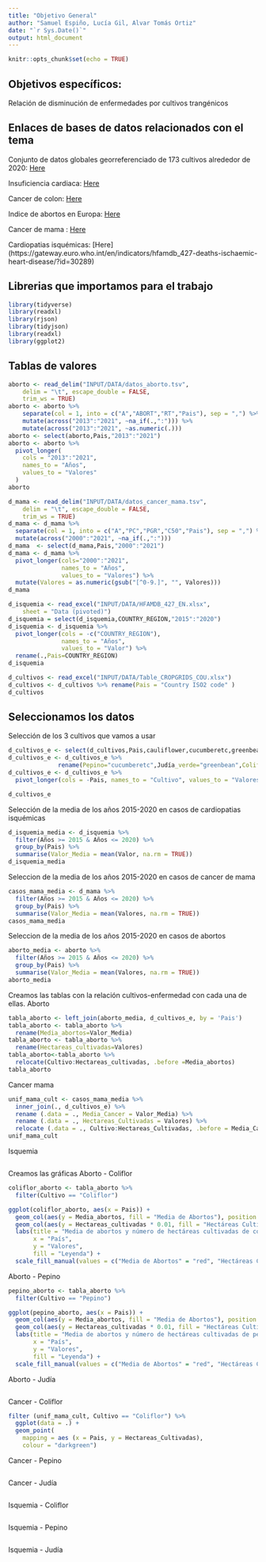 ```yaml
---
title: "Objetivo General"
author: "Samuel Espiño, Lucía Gil, Alvar Tomás Ortiz"
date: "`r Sys.Date()`"
output: html_document
---
```


```r
knitr::opts_chunk$set(echo = TRUE)
```

## Objetivos específicos: 

 Relación de disminución de enfermedades por cultivos trangénicos

## Enlaces de bases de datos relacionados con el tema

Conjunto de datos globales georreferenciado de 173 cultivos alrededor de 2020: [Here](https://figshare.com/articles/dataset/CROPGRIDS/22491997?file=41952177)

Insuficiencia cardiaca: [Here](https://ec.europa.eu/eurostat/databrowser/view/hlth_ehis_pa2u/default/table?lang=en)

Cancer de colon: [Here](https://ec.europa.eu/eurostat/databrowser/view/hlth_ehis_pa5u/default/table?lang=en)

Indice de abortos en Europa: [Here](https://ec.europa.eu/eurostat/databrowser/view/demo_fabortind/default/table?lang=en) 

Cancer de mama : [Here](https://ec.europa.eu/eurostat/databrowser/view/hlth_ps_scre__custom_8587007/default/table?lang=en)

Cardiopatias isquémicas: [Here] (https://gateway.euro.who.int/en/indicators/hfamdb_427-deaths-ischaemic-heart-disease/?id=30289)

## Librerias que importamos para el trabajo
```r
library(tidyverse)
library(readxl)
library(rjson)
library(tidyjson)
library(readxl)
library(ggplot2)
```

## Tablas de valores

```r
aborto <- read_delim("INPUT/DATA/datos_aborto.tsv", 
    delim = "\t", escape_double = FALSE, 
    trim_ws = TRUE)
aborto <- aborto %>%
    separate(col = 1, into = c("A","ABORT","RT","Pais"), sep = ",") %>%
    mutate(across("2013":"2021", ~na_if(.,":"))) %>%
    mutate(across("2013":"2021", ~as.numeric(.)))
aborto <- select(aborto,Pais,"2013":"2021")
aborto <- aborto %>%
  pivot_longer(
    cols = "2013":"2021",
    names_to = "Años",
    values_to = "Valores"
  )
aborto
```


```r
d_mama <- read_delim("INPUT/DATA/datos_cancer_mama.tsv", 
    delim = "\t", escape_double = FALSE, 
    trim_ws = TRUE)
d_mama <- d_mama %>% 
  separate(col = 1, into = c("A","PC","PGR","C50","Pais"), sep = ",") %>%
  mutate(across("2000":"2021", ~na_if(.,":")))
d_mama  <- select(d_mama,Pais,"2000":"2021")
d_mama <- d_mama %>%
  pivot_longer(cols="2000":"2021",
               names_to = "Años",
               values_to = "Valores") %>%
  mutate(Valores = as.numeric(gsub("[^0-9.]", "", Valores)))
d_mama
```


```r
d_isquemia <- read_excel("INPUT/DATA/HFAMDB_427_EN.xlsx", 
    sheet = "Data (pivoted)")
d_isquemia = select(d_isquemia,COUNTRY_REGION,"2015":"2020")
d_isquemia <- d_isquemia %>%
  pivot_longer(cols = -c("COUNTRY_REGION"),
               names_to = "Años",
               values_to = "Valor") %>%
  rename(.,Pais=COUNTRY_REGION)
d_isquemia
```

```r
d_cultivos <- read_excel("INPUT/DATA/Table_CROPGRIDS_COU.xlsx")
d_cultivos <- d_cultivos %>% rename(Pais = "Country ISO2 code" )
d_cultivos

```
## Seleccionamos los datos 

Selección de los 3 cultivos que vamos a usar
```r
d_cultivos_e <- select(d_cultivos,Pais,cauliflower,cucumberetc,greenbean)
d_cultivos_e <- d_cultivos_e %>% 
              rename(Pepino="cucumberetc",Judía_verde="greenbean",Coliflor="cauliflower")
d_cultivos_e <- d_cultivos_e %>%
  pivot_longer(cols = -Pais, names_to = "Cultivo", values_to = "Valores")

d_cultivos_e
```
Selección de la media de los años 2015-2020 en casos de cardiopatias isquémicas
```r
d_isquemia_media <- d_isquemia %>%
  filter(Años >= 2015 & Años <= 2020) %>%
  group_by(Pais) %>%
  summarise(Valor_Media = mean(Valor, na.rm = TRUE))
d_isquemia_media
```

Seleccion de la media de los años 2015-2020 en casos de cancer de mama
```r
casos_mama_media <- d_mama %>%
  filter(Años >= 2015 & Años <= 2020) %>%
  group_by(Pais) %>%
  summarise(Valor_Media = mean(Valores, na.rm = TRUE)) 
casos_mama_media
```

Seleccion de la media de los años 2015-2020 en casos de abortos
```r
aborto_media <- aborto %>%
  filter(Años >= 2015 & Años <= 2020) %>%
  group_by(Pais) %>%
  summarise(Valor_Media = mean(Valores, na.rm = TRUE))
aborto_media
```
Creamos las tablas con la relación cultivos-enfermedad con cada una de ellas.
Aborto
```r
tabla_aborto <- left_join(aborto_media, d_cultivos_e, by = 'Pais')
tabla_aborto <- tabla_aborto %>%
  rename(Media_abortos=Valor_Media)
tabla_aborto <- tabla_aborto %>%
  rename(Hectareas_cultivadas=Valores)
tabla_aborto<-tabla_aborto %>%
  relocate(Cultivo:Hectareas_cultivadas, .before =Media_abortos)
tabla_aborto
```
Cancer mama
```r
unif_mama_cult <- casos_mama_media %>%
  inner_join(., d_cultivos_e) %>%
  rename (.data = ., Media_Cancer = Valor_Media) %>%
  rename (.data = ., Hectareas_Cultivadas = Valores) %>%
  relocate (.data = ., Cultivo:Hectareas_Cultivadas, .before = Media_Cancer)
unif_mama_cult
```
Isquemia
```r

```
Creamos las gráficas 
Aborto - Coliflor
```r
coliflor_aborto <- tabla_aborto %>% 
  filter(Cultivo == "Coliflor")

ggplot(coliflor_aborto, aes(x = Pais)) +
  geom_col(aes(y = Media_abortos, fill = "Media de Abortos"), position = "dodge", width = 0.7) +
  geom_col(aes(y = Hectareas_cultivadas * 0.01, fill = "Hectáreas Cultivadas"), position = "dodge", width = 0.4) +
  labs(title = "Media de abortos y número de hectáreas cultivadas de coliflor por país",
       x = "País",
       y = "Valores",
       fill = "Leyenda") +
  scale_fill_manual(values = c("Media de Abortos" = "red", "Hectáreas Cultivadas" = "green"))
```

Aborto - Pepino
```r
pepino_aborto <- tabla_aborto %>% 
  filter(Cultivo == "Pepino")

ggplot(pepino_aborto, aes(x = Pais)) +
  geom_col(aes(y = Media_abortos, fill = "Media de Abortos"), position = "dodge", width = 0.7) +
  geom_col(aes(y = Hectareas_cultivadas * 0.01, fill = "Hectáreas Cultivadas"), position = "dodge", width = 0.4) +
  labs(title = "Media de abortos y número de hectáreas cultivadas de pepino por país",
       x = "País",
       y = "Valores",
       fill = "Leyenda") +
  scale_fill_manual(values = c("Media de Abortos" = "red", "Hectáreas Cultivadas" = "green"))
```
Aborto - Judía
```r

```
Cancer - Coliflor 
```r
filter (unif_mama_cult, Cultivo == "Coliflor") %>%
  ggplot(data = .) + 
  geom_point(
    mapping = aes (x = Pais, y = Hectareas_Cultivadas),
    colour = "darkgreen")
```
Cancer - Pepino
```r

```
Cancer - Judía
```r

```
Isquemia - Coliflor
```r

```
Isquemia - Pepino
```r

```
Isquemia - Judía
```r

```

